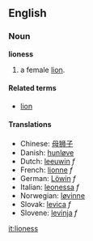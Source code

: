 ==English==
===Noun===
'''lioness'''

# a female [[lion]].

====Related terms====
*[[lion]]

====Translations====
*Chinese: [[母狮子]]
*Danish: [[hunløve]]
*Dutch: [[leeuwin]] ''f''
*French: [[lionne]] ''f''
*German: [[Löwin]] ''f''
*Italian: [[leonessa]] ''f''
*Norwegian: [[løvinne]]
*Slovak: [[levica#Slovak|levica]] ''f''
*Slovene: [[levinja]] ''f''

[[it:lioness]]